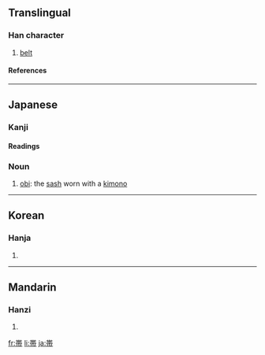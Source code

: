 {{see|帶}}

==Translingual==
===Han character===
{{Han char|rn=50|rad=巾|as=07|sn=10|four=|canj=廿十月中月 (TJBLB), X廿十月中 (XTJBL)}}
# [[belt]]
====References====
{{Han ref|kx=0332.121|dkj=08929|dj=0638.100|hdz=10739.120|uh=5E2F|ud=24111}}
----
==Japanese==
===Kanji===
{{ja-kanji|grade=4|rs=巾07}}
====Readings====
{{ja-readings|on=[[たい]] (tai)|kun=[[おび]] (obi), [[おびる]] (obiru)}}
===Noun===
{{ja-noun|k|hira=おび|kanji=帯}}
# [[obi]]: the [[sash]] worn with a [[kimono]]

----

==Korean==
===Hanja===
{{ko-hanja|hangeul=대|rv=dae|mr=tae}}
# {{defn|Korean}}
----
==Mandarin==
===Hanzi===
{{cmn-hanzi|pin=[[dài]] ([[dai4]])|wg=tai<sup>4</sup>}}
# {{defn|Mandarin}}

[[fr:帯]]
[[li:帯]]
[[ja:帯]]